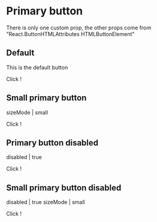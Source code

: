 

<Meta title="PrimaryButton" component={CoreButton} decorators={[withA11y]} />

# Primary button

There is only one custom prop, the other props come from "React.ButtonHTMLAttributes HTMLButtonElement"

<Props of={CoreButton} />

## Default

This is the default button

<Preview>
  <Story name="Primary">
    <PrimaryButton onClick={action("clicked")}>
      Click !
    </PrimaryButton>
  </Story>
</Preview>


## Small primary button

sizeMode | small

  <Story name="Small primary">
    <PrimaryButton sizeMode='small' onClick={action("clicked")}>
      Click !
    </PrimaryButton>
  </Story>

## Primary button disabled

disabled | true

  <Story name="Primary disabled">
    <PrimaryButton disabled onClick={action("clicked")}>
      Click !
    </PrimaryButton>
  </Story>

## Small primary button disabled

disabled | true
sizeMode | small

  <Story name="Small primary disabled">
    <PrimaryButton disabled onClick={action("clicked")} sizeMode='small'>
      Click !
    </PrimaryButton>
  </Story>
